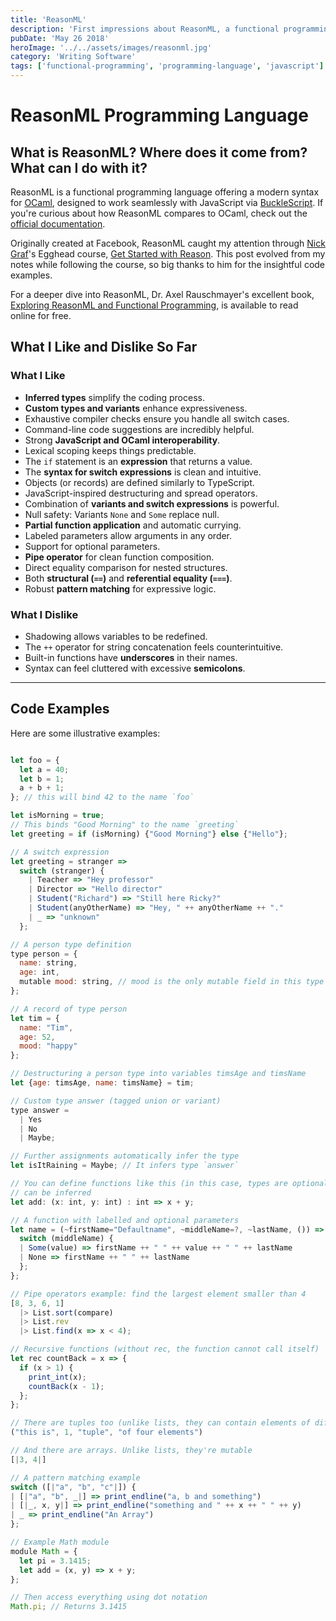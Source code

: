```yaml
---
title: 'ReasonML'
description: 'First impressions about ReasonML, a functional programming language that combines the power of OCaml with JavaScript interoperability'
pubDate: 'May 26 2018'
heroImage: '../../assets/images/reasonml.jpg'
category: 'Writing Software'
tags: ['functional-programming', 'programming-language', 'javascript']
---
```


# ReasonML Programming Language

## What is ReasonML? Where does it come from? What can I do with it?

ReasonML is a functional programming language offering a modern syntax for [OCaml](https://ocaml.org/), designed to work seamlessly with JavaScript via [BuckleScript](https://bucklescript.github.io/). If you're curious about how ReasonML compares to OCaml, check out the [official documentation](https://reasonml.github.io/docs/en/comparison-to-ocaml.html).

Originally created at Facebook, ReasonML caught my attention through [Nick Graf](https://twitter.com/nikgraf)'s Egghead course, [Get Started with Reason](https://egghead.io/courses/get-started-with-reason). This post evolved from my notes while following the course, so big thanks to him for the insightful code examples.

For a deeper dive into ReasonML, Dr. Axel Rauschmayer's excellent book, [Exploring ReasonML and Functional Programming](http://reasonmlhub.com/exploring-reasonml/), is available to read online for free.

## What I Like and Dislike So Far

### What I Like

- **Inferred types** simplify the coding process.
- **Custom types and variants** enhance expressiveness.
- Exhaustive compiler checks ensure you handle all switch cases.
- Command-line code suggestions are incredibly helpful.
- Strong **JavaScript and OCaml interoperability**.
- Lexical scoping keeps things predictable.
- The `if` statement is an **expression** that returns a value.
- The **syntax for switch expressions** is clean and intuitive.
- Objects (or records) are defined similarly to TypeScript.
- JavaScript-inspired destructuring and spread operators.
- Combination of **variants and switch expressions** is powerful.
- Null safety: Variants `None` and `Some` replace null.
- **Partial function application** and automatic currying.
- Labeled parameters allow arguments in any order.
- Support for optional parameters.
- **Pipe operator** for clean function composition.
- Direct equality comparison for nested structures.
- Both **structural (`==`)** and **referential equality (`===`)**.
- Robust **pattern matching** for expressive logic.

### What I Dislike

- Shadowing allows variables to be redefined.
- The `++` operator for string concatenation feels counterintuitive.
- Built-in functions have **underscores** in their names.
- Syntax can feel cluttered with excessive **semicolons**.

---

## Code Examples

Here are some illustrative examples:

```js

let foo = {
  let a = 40;
  let b = 1;
  a + b + 1;
}; // this will bind 42 to the name `foo`

let isMorning = true;
// This binds "Good Morning" to the name `greeting`
let greeting = if (isMorning) {"Good Morning"} else {"Hello"};

// A switch expression
let greeting = stranger =>
  switch (stranger) {
    | Teacher => "Hey professor"
    | Director => "Hello director"
    | Student("Richard") => "Still here Ricky?"
    | Student(anyOtherName) => "Hey, " ++ anyOtherName ++ "."
    | _ => "unknown"
  };

// A person type definition
type person = {
  name: string,
  age: int,
  mutable mood: string, // mood is the only mutable field in this type
};

// A record of type person
let tim = {
  name: "Tim",
  age: 52,
  mood: "happy"
};

// Destructuring a person type into variables timsAge and timsName
let {age: timsAge, name: timsName} = tim;

// Custom type answer (tagged union or variant)
type answer =
  | Yes
  | No
  | Maybe;

// Further assignments automatically infer the type
let isItRaining = Maybe; // It infers type `answer`

// You can define functions like this (in this case, types are optional, since they
// can be inferred
let add: (x: int, y: int) : int => x + y;

// A function with labelled and optional parameters
let name = (~firstName="Defaultname", ~middleName=?, ~lastName, ()) => {
  switch (middleName) {
  | Some(value) => firstName ++ " " ++ value ++ " " ++ lastName
  | None => firstName ++ " " ++ lastName
  };
};

// Pipe operators example: find the largest element smaller than 4
[8, 3, 6, 1]
  |> List.sort(compare)
  |> List.rev
  |> List.find(x => x < 4);

// Recursive functions (without rec, the function cannot call itself)
let rec countBack = x => {
  if (x > 1) {
    print_int(x);
    countBack(x - 1);
  };
};

// There are tuples too (unlike lists, they can contain elements of different types)
("this is", 1, "tuple", "of four elements")

// And there are arrays. Unlike lists, they're mutable
[|3, 4|]

// A pattern matching example
switch ([|"a", "b", "c"|]) {
| [|"a", "b", _|] => print_endline("a, b and something")
| [|_, x, y|] => print_endline("something and " ++ x ++ " " ++ y)
| _ => print_endline("An Array")
};

// Example Math module
module Math = {
  let pi = 3.1415;
  let add = (x, y) => x + y;
};

// Then access everything using dot notation
Math.pi; // Returns 3.1415

```
